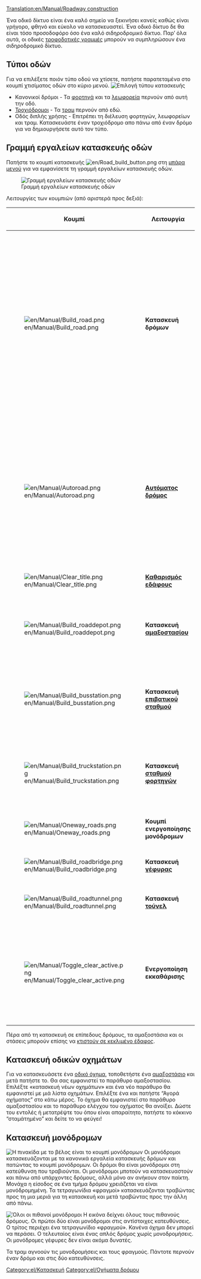 [[Translation:en/Manual/Roadway construction]]
{{el/Manual/Πίνακας περιεχομένων}}

Ένα οδικό δίκτυο είναι ένα καλό σημείο να ξεκινήσει κανείς καθώς είναι γρήγορο, φθηνό και εύκολο να κατασκευαστεί. Ένα οδικό δίκτυο δε θα είναι τόσο προσοδοφόρο όσο ένα καλό σιδηροδρομικό δίκτυο. Παρ’ όλα αυτά, οι οδικές [[el/Τροφοδοτική γραμμή|τροφοδοτικές γραμμές]] μπορούν να συμπληρώσουν ένα σιδηροδρομικό δίκτυο.

==Τύποι οδών==
Για να επιλέξετε ποιόν τύπο οδού να χτίσετε, πατήστε παρατεταμένα στο κουμπί χτισίματος οδών στο κύριο μενού.
[[File:en/Manual/Roadmenu.png|none|frame|Επιλογή τύπου κατασκευής]]
* Κανονικοί δρόμοι - Τα [[el/Φορτηγό|φορτηγά]] και τα [[el/Λεωφορείο|λεωφορεία]] περνούν από αυτή την οδό.
* [[el/Τροχιόδρομος|Τροχιόδρομοι]] - Τα [[el/Τραμ|τραμ]] περνούν από εδώ.
* Οδός διπλής χρήσης - Επιτρέπει τη διέλευση φορτηγών, λεωφορείων και τραμ. Κατασκευάστε έναν τροχιόδρομο απο πάνω από έναν δρόμο για να δημιουργήσετε αυτό τον τύπο.

==Γραμμή εργαλείων κατασκευής οδών==
Πατήστε το κουμπί κατασκευής [[File:en/Road build button.png]] στη [[en/Διεπαφή παιχνιδιού#e-mpara-menou|μπάρα μενού]] για να εμφανίσετε τη γραμμή εργαλείων κατασκευής οδών.

[[File:en/Manual/Road constructionnew.png|none|frame|Γραμμή εργαλείων κατασκευής οδών]]

Λειτουργίες των κουμπιών (από αριστερά προς δεξιά):
{| {{en/Wikitable}}
|- style="background:#efefef"
!width='46'|Κουμπί
!width='150'|Λειτουργία
!Συντόμευση
!Περιγραφή
|-
|[[File:en/Manual/Build road.png]]
|'''Κατασκευή δρόμων'''||1, 2||Κατασκευάζουν έναν δρόμο στην επιλεγμένη κατεύθυνση· μπορείτε να πατήσετε και να σύρετε. Αυτό λειτουργεί με ακρίβεια μισού τετραγωνιδίου. Αν π.χ. πατήσετε στο δεξί μέρος ενός τετραγωνιδίου και μετά σύρετε δεξιά ο δρόμος θα ξεκινήσει με μισό τετραγωνίδιο. Το ίδιο ισχύει και για το τετραγωνίδιο λήξης.
|-
|[[File:en/Manual/Autoroad.png]]||'''[[el/Αυτόματος δρόμος|Αυτόματος δρόμος]]'''||3||Ένα πολύ αποδοτικό εργαλείο για την κατασκευή τμημάτων δρόμου σε οποιαδήποτε κατεύθυνση (αν και μπορεί να είναι αρχικά δύσκολο στη χρήση). Αν χρησιμοποιηθεί με το Ctrl πατημένο, εύκολα αφαιρεί τμήματα δρομου.
|-
|[[File:en/Manual/Clear title.png]]||'''[[el/Μορφοποίηση εδάφους|Καθαρισμός εδάφους]]'''||4||Καθαρίζει τετραγωνίδια.
|-
|[[File:en/Manual/Build roaddepot.png]]||'''Κατασκευή [[el/Αμαξοστάσια|αμαξοστασίου]]'''||5||Ανοίγει το παράθυρο αμαξοστασίου για την κατασκευή και προσανατολισμό αμαξοστασίου.
|-
|[[File:en/Manual/Build busstation.png]]||'''Κατασκευή [[en/Σταθμοί#staseis-leophoreion-el|επιβατικού σταθμού]]'''||6||Ανοίγει το παράθυρο στάσης λεωφορείου για την κατασκευή και προσανατολισμό στάσης.
|-
|[[File:en/Manual/Build truckstation.png]]||'''Κατασκευή [[en/Σταθμοί#staseis-phortegon-el|σταθμού φορτηγών]]'''||7||Ανοίγει το παράθυρο στάσης φορτηγού για την κατασκευή και προσανατολισμό στάσης.
|-
|[[File:en/Manual/Oneway roads.png]]||'''Κουμπί ενεργοποίησης μονόδρομων'''||8||Επιτρέπει την κατασκευή μονόδρομων.
|-
|[[File:en/Manual/Build roadbridge.png]]||'''Κατασκευή [[el/Γέφυρες|γέφυρας]]'''||B||Επιτρέπει την κατασκευή γέφυρας.
|-
|[[File:en/Manual/Build roadtunnel.png]]||'''Κατασκευή [[el/Τούνελ|τούνελ]]'''||T||Επιτρέπει την κατασκευή τούνελ.
|-
|[[File:en/Manual/Toggle clear active.png]]||'''Ενεργοποίηση εκκαθάρισης'''||R (CTRL)||Επιλέξτε ένα άλλο εργαλείο και μετά αυτό για να αφαιρέσετε αυτό το αντικείμενο. Μπορείτε να ενεργοποιήσετε αυτή την λειτουργία πατώντας Ctrl.
|}

Πέρα από τη κατασκευή σε επίπεδους δρόμους, τα αμαξοστάσια και οι στάσεις μπορούν επίσης να [[el/Κατασκευή σε κεκλιμένο έδαφος|κτιστούν σε κεκλιμένο έδαφος]].

==Κατασκευή οδικών οχημάτων==
Για να κατασκευάσετε ένα [[el/Όχηματα δρόμου|οδικό όχημα]], τοποθετήστε ένα [[el/Αμαξοστάσια|αμαξοστάσιο]] και μετά πατήστε το. Θα σας εμφανιστεί το παράθυρο αμαξοστασίου. Επιλέξτε «κατασκευή νέων οχημάτων» και ένα νέο παράθυρο θα εμφανιστεί με μιά λίστα οχημάτων. Επιλέξτε ένα και πατήστε “Αγορά οχήματος” στο κάτω μέρος. Το όχημα θα εμφανιστεί στο παράθυρο αμαξοστασίου και το παράθυρο ελέγχου του οχήματος θα ανοίξει. Δώστε του εντολές ή μετατρέψτε του όπου είναι απαραίτητο, πατήστε το κόκκινο “σταμάτημένο” και δείτε το να φεύγει!

==Κατασκευή μονόδρομων==
[[File:en/Manual/Oneway.png|right|frame|Η πινακίδα με το βέλος είναι το κουμπί μονόδρομων]]
Οι μονόδρομοι κατασκευάζονται με τα κανονικά εργαλεία κατασκευής δρόμων και πατώντας το κουμπί μονόδρομων. Οι δρόμοι θα είναι μονόδρομοι στη κατεύθυνση που τραβιούνται. Οι μονόδρομοι μποτούν να κατασκευαστούν και πάνω από υπάρχοντες δρόμους, αλλά μόνο αν ανήκουν στον παίκτη. Μονάχα η είσοδος σε ένα τμήμα δρόμου χρειάζεται να είναι μονόδρομημένη. Τα τετραγωνίδια «φραγμοί» κατασκευάζονται τραβώντας προς τη μια μεριά για τη κατασκευή και μετά τραβώντας προς την άλλη από πάνω.

[[File:en/Manual/Oneways.png|left|frame|Όλοι οι πιθανοί μονόδρομοι]]
Η εικόνα δείχνει όλους τους πιθανούς δρόμους. Οι πρώτοι δύο είναι μονόδρομοι στις αντίστοιχες κατευθύνσεις. Ο τρίτος περιέχει ένα τετραγωνίδιο «φραγμού». Κανένα όχημα δεν μπορεί να περάσει. Ο τελευταίος είναι ένας απλός δρόμος χωρίς μονοδρομήσεις. Οι μονόδρομες γέφυρες δεν είναι ακόμα δυνατές.

Τα τραμ αγνοούν τις μονοδρομήσεις και τους φραγμούς. Πάντοτε περνούν έναν δρόμο και στις δύο κατευθύνσεις.

[[Category:el/Κατασκευή]]
[[Category:el/Οχήματα δρόμου]]